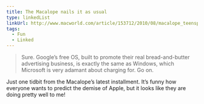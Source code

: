 ```yaml
---
title: The Macalope nails it as usual
type: linkedList
linkUrl: http://www.macworld.com/article/153712/2010/08/macalope_teenspirit.html
tags:
  - Fun
  - Linked
---
```


> Sure. Google’s free OS, built to promote their real bread-and-butter advertising business, is exactly the same as Windows, which Microsoft is very adamant about charging for. Go on.

Just one tidbit from the Macalope’s latest installment. It’s funny how everyone wants to predict the demise of Apple, but it looks like they are doing pretty well to me!
